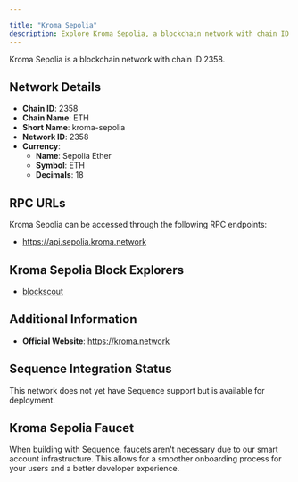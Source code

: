 ```yaml
---

title: "Kroma Sepolia"
description: Explore Kroma Sepolia, a blockchain network with chain ID 2358. Learn about its native currency, Sepolia Ether, and how to interact with the network.
---
```




Kroma Sepolia is a blockchain network with chain ID 2358.

## Network Details

- **Chain ID**: 2358
- **Chain Name**: ETH
- **Short Name**: kroma-sepolia
- **Network ID**: 2358
- **Currency**: 
  - **Name**: Sepolia Ether
  - **Symbol**: ETH
  - **Decimals**: 18

## RPC URLs

Kroma Sepolia can be accessed through the following RPC endpoints:

- https://api.sepolia.kroma.network

## Kroma Sepolia Block Explorers

- [blockscout](https://blockscout.sepolia.kroma.network)

## Additional Information

- **Official Website**: https://kroma.network

## Sequence Integration Status

This network does not yet have Sequence support but is available for deployment.

## Kroma Sepolia Faucet

When building with Sequence, faucets aren't necessary due to our smart account infrastructure. This allows for a smoother onboarding process for your users and a better developer experience.
